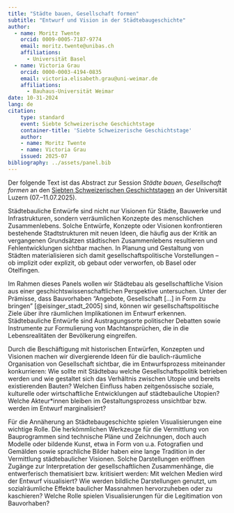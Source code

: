 ```yaml
---
title: "Städte bauen, Gesellschaft formen"
subtitle: "Entwurf und Vision in der Städtebaugeschichte"
author:
  - name: Moritz Twente
    orcid: 0009-0005-7187-9774
    email: moritz.twente@unibas.ch
    affiliations:
      - Universität Basel
  - name: Victoria Grau
    orcid: 0000-0003-4194-0835
    email: victoria.elisabeth.grau@uni-weimar.de
    affiliations:
      - Bauhaus-Universität Weimar
date: 10-31-2024
lang: de
citation:
    type: standard
    event: Siebte Schweizerische Geschichtstage
    container-title: 'Siebte Schweizerische Geschichtstage'
    author:
    - name: Moritz Twente
    - name: Victoria Grau
    issued: 2025-07
bibliography: ../assets/panel.bib
---
```


::: {.callout-note appearance="simple"}
Der folgende Text ist das Abstract zur Session *Städte bauen, Gesellschaft formen* an den [Siebten Schweizerischen Geschichtstagen](https://www.geschichtstage.ch) an der Universität Luzern (07.–11.07.2025).
:::

Städtebauliche Entwürfe sind nicht nur Visionen für Städte, Bauwerke und Infrastrukturen, sondern verräumlichen Konzepte des menschlichen Zusammenlebens. Solche Entwürfe, Konzepte oder Visionen konfrontieren bestehende Stadtstrukturen mit neuen Ideen, die häufig aus der Kritik an vergangenen Grundsätzen städtischen Zusammenlebens resultieren und Fehlentwicklungen sichtbar machen. In Planung und Gestaltung von Städten materialisieren sich damit gesellschaftspolitische Vorstellungen – ob implizit oder explizit, ob gebaut oder verworfen, ob Basel oder Otelfingen.

Im Rahmen dieses Panels wollen wir Städtebau als gesellschaftliche Vision aus einer geschichtswissenschaftlichen Perspektive untersuchen. Unter der Prämisse, dass Bauvorhaben “Angebote, Gesellschaft [...] in Form zu bringen” [@eisinger_stadt_2005] sind, können wir gesellschaftspolitische Ziele über ihre räumlichen Implikationen im Entwurf erkennen. Städtebauliche Entwürfe sind Austragungsorte politischer Debatten sowie Instrumente zur Formulierung von Machtansprüchen, die in die Lebensrealitäten der Bevölkerung eingreifen.

Durch die Beschäftigung mit historischen Entwürfen, Konzepten und Visionen machen wir divergierende Ideen für die baulich-räumliche Organisation von Gesellschaft sichtbar, die im Entwurfsprozess miteinander konkurrieren: Wie sollte mit Städtebau welche Gesellschaftspolitik betrieben werden und wie gestaltet sich das Verhältnis zwischen Utopie und bereits existierenden Bauten? Welchen Einfluss haben zeitgenössische soziale, kulturelle oder wirtschaftliche Entwicklungen auf städtebauliche Utopien? Welche Akteur*innen bleiben im Gestaltungsprozess unsichtbar bzw. werden im Entwurf marginalisiert?

Für die Annäherung an Städtebaugeschichte spielen Visualisierungen eine wichtige Rolle. Die herkömmlichen Werkzeuge für die Vermittlung von Bauprogrammen sind technische Pläne und Zeichnungen, doch auch Modelle oder bildende Kunst, etwa in Form von u.a. Fotografien und Gemälden sowie sprachliche Bilder haben eine lange Tradition in der Vermittlung städtebaulicher Visionen. Solche Darstellungen eröffnen Zugänge zur Interpretation der gesellschaftlichen Zusammenhänge, die entwerferisch thematisiert bzw. kritisiert werden: Mit welchen Medien wird der Entwurf visualisiert? Wie werden bildliche Darstellungen genutzt, um sozialräumliche Effekte baulicher Massnahmen hervorzuheben oder zu kaschieren? Welche Rolle spielen Visualisierungen für die Legitimation von Bauvorhaben?